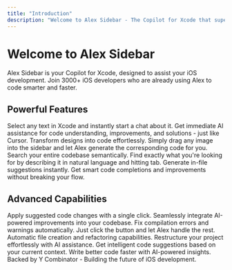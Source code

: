 ```yaml
---
title: "Introduction"
description: "Welcome to Alex Sidebar - The Copilot for Xcode that supercharges your development workflow"
---
```


# Welcome to Alex Sidebar

Alex Sidebar is your Copilot for Xcode, designed to assist your iOS development. Join 3000+ iOS developers who are already using Alex to code smarter and faster.

## Powerful Features

<CardGroup cols="2">
  <Card title="Command+L Chat" icon="message-bot">
    Select any text in Xcode and instantly start a chat about it. Get immediate AI assistance for code understanding, improvements, and solutions - just like Cursor.
  </Card>

  <Card title="Image to Code (Drag & Drop)" icon="image">
    Transform designs into code effortlessly. Simply drag any image into the sidebar and let Alex generate the corresponding code for you.
  </Card>

  <Card title="Semantic Codebase Search" icon="magnifying-glass">
    Search your entire codebase semantically. Find exactly what you're looking for by describing it in natural language and hitting tab.
  </Card>

  <Card title="Command+K Quick Actions" icon="bolt">
    Generate in-file suggestions instantly. Get smart code completions and improvements without breaking your flow.
  </Card>
</CardGroup>

## Advanced Capabilities

<CardGroup cols="2">
  <Card title="Fast Code Application" icon="code">
    Apply suggested code changes with a single click. Seamlessly integrate AI-powered improvements into your codebase.
  </Card>

  <Card title="Auto Error Fix" icon="check">
    Fix compilation errors and warnings automatically. Just click the button and let Alex handle the rest.
  </Card>

  <Card title="Smart File Management" icon="folder">
    Automatic file creation and refactoring capabilities. Restructure your project effortlessly with AI assistance.
  </Card>

  <Card title="Contextual Suggestions" icon="sparkles">
    Get intelligent code suggestions based on your current context. Write better code faster with AI-powered insights.
  </Card>
</CardGroup>

<Note>
Backed by Y Combinator - Building the future of iOS development.
</Note>